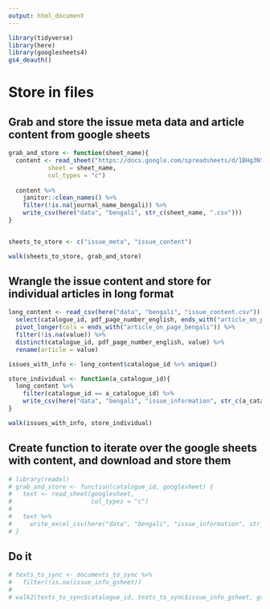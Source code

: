 ```yaml
---
output: html_document
---
```


```r
library(tidyverse)
library(here)
library(googlesheets4)
gs4_deauth()

```

# Store in files
## Grab and store the issue meta data and article content from google sheets
```r
grab_and_store <- function(sheet_name){
  content <- read_sheet("https://docs.google.com/spreadsheets/d/1BHg3NtvcWK2iyLHKHXnJA0IfwFEVkGYayYsHGDdkOqI/edit?usp=sharing",
           sheet = sheet_name,
           col_types = "c")
  
  content %>% 
    janitor::clean_names() %>% 
    filter(!is.na(journal_name_bengali)) %>% 
    write_csv(here("data", "bengali", str_c(sheet_name, ".csv")))
}


sheets_to_store <- c("issue_meta", "issue_content")

walk(sheets_to_store, grab_and_store)
```

## Wrangle the issue content and store for individual articles in long format
```r
long_content <- read_csv(here("data", "bengali", "issue_content.csv")) %>% 
  select(catalogue_id, pdf_page_number_english, ends_with("article_on_page_bengali")) %>% 
  pivot_longer(cols = ends_with("article_on_page_bengali")) %>% 
  filter(!is.na(value)) %>% 
  distinct(catalogue_id, pdf_page_number_english, value) %>% 
  rename(article = value)

issues_with_info <- long_content$catalogue_id %>% unique()

store_individual <- function(a_catalogue_id){
  long_content %>% 
    filter(catalogue_id == a_catalogue_id) %>% 
    write_csv(here("data", "bengali", "issue_information", str_c(a_catalogue_id, "_articles.csv")))
}

walk(issues_with_info, store_individual)

```



## Create function to iterate over the google sheets with content, and download and store them
```r
# library(readxl)
# grab_and_store <- function(catalogue_id, googlesheet) {
#   text <- read_sheet(googlesheet,
#                      col_types = "c")
#   
#   text %>% 
#     write_excel_csv(here("data", "bengali", "issue_information", str_c(catalogue_id, "_wide.csv")))
# }

```

## Do it
```r
# texts_to_sync <- documents_to_sync %>% 
#   filter(!is.na(issue_info_gsheet))
# 
# walk2(texts_to_sync$catalogue_id, texts_to_sync$issue_info_gsheet, grab_and_store)

```


